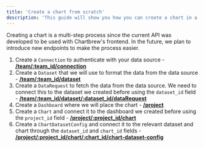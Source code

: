 ```yaml
---
title: 'Create a chart from scratch'
description: 'This guide will show you how you can create a chart in a team that does not have any content'
---
```


<Note>
  Creating a chart is a multi-step process since the current API was developed to be used with Chartbrew's frontend. 
  In the future, we plan to introduce new endpoints to make the process easier.
</Note>

1. Create a `Connection` to authenticate with your data source - [**/team/:team_id/connection**](/api-reference/endpoint/connections/create)
2. Create a `Dataset` that we will use to format the data from the data source - [**/team/:team_id/dataset**](/api-reference/endpoint/datasets/create)
3. Create a `DataRequest` to fetch the data from the data source. We need to connect this to the dataset we created before using the `dataset_id` field - [**/team/:team_id/dataset/:dataset_id/dataRequest**](/api-reference/endpoint/datarequests/create)
4. Create a `Dashboard` where we will place the chart - [**/project**](/api-reference/endpoint/dashboards/create)
5. Create a `Chart` and connect it to the dashboard we created before using the `project_id` field - [**/project/:project_id/chart**](/api-reference/endpoint/charts/create)
6. Create a `ChartDatasetConfig` and connect it to the relevant dataset and chart through the `dataset_id` and `chart_id` fields - [**/project/:project_id/chart/:chart_id/chart-dataset-config**](/api-reference/endpoint/chartdatasetconfigs/create)